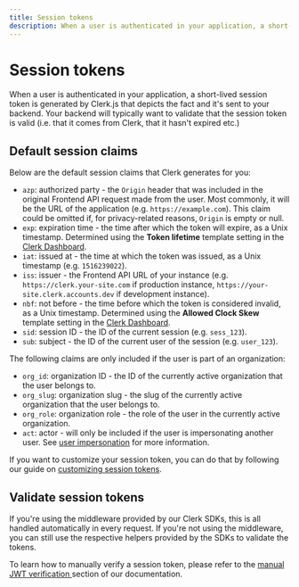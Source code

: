 ```yaml
---
title: Session tokens
description: When a user is authenticated in your application, a short-lived session token is generated by Clerk.js that depicts the fact and it's sent to your backend. Your backend will typically want to validate that the session token is valid (i.e. that it comes from Clerk, that it hasn't expired etc.)
---
```


# Session tokens

When a user is authenticated in your application, a short-lived session token is generated by Clerk.js that depicts the fact and it's sent to your backend. Your backend will typically want to validate that the session token is valid (i.e. that it comes from Clerk, that it hasn't expired etc.)

## Default session claims

Below are the default session claims that Clerk generates for you:

* `azp`: authorized party - the `Origin` header that was included in the original Frontend API request made from the user. Most commonly, it will be the URL of the application (e.g. `https://example.com`). This claim could be omitted if, for privacy-related reasons, `Origin` is empty or null.
* `exp`: expiration time - the time after which the token will expire, as a Unix timestamp. Determined using the **Token lifetime** template setting in the [Clerk Dashboard](https://dashboard.clerk.com/last-active?path=jwt-templates).
* `iat`: issued at - the time at which the token was issued, as a Unix timestamp (e.g. `1516239022`).
* `iss`: issuer - the Frontend API URL of your instance (e.g. `https://clerk.your-site.com` if production instance, `https://your-site.clerk.accounts.dev` if development instance).
* `nbf`: not before - the time before which the token is considered invalid, as a Unix timestamp. Determined using the **Allowed Clock Skew** template setting in the [Clerk Dashboard](https://dashboard.clerk.com/last-active?path=jwt-templates).
* `sid`: session ID - the ID of the current session (e.g. `sess_123`).
* `sub`: subject - the ID of the current user of the session (e.g. `user_123`).

The following claims are only included if the user is part of an organization:

* `org_id`: organization ID - the ID of the currently active organization that the user belongs to.
* `org_slug`: organization slug - the slug of the currently active organization that the user belongs to.
* `org_role`: organization role - the role of the user in the currently active organization.
* `act`: actor - will only be included if the user is impersonating another user. See [user impersonation](/docs/custom-flows/user-impersonation#jwt-claims) for more information.

<Images
  width={894}
  height={912}
  src="/docs/images/backend-requests/session-token.webp"
  alt="A Clerk session token payload including all of the default session claims that Clerk provides."
/>

If you want to customize your session token, you can do that by following our guide on [customizing session tokens](/docs/backend-requests/making/custom-session-token).

## Validate session tokens

If you're using the middleware provided by our Clerk SDKs, this is all handled automatically in every request. If you're not using the middleware, you can still use the respective helpers provided by the SDKs to validate the tokens.

To learn how to manually verify a session token, please refer to the [manual JWT verification ](/docs/backend-requests/handling/manual-jwt) section of our documentation.
